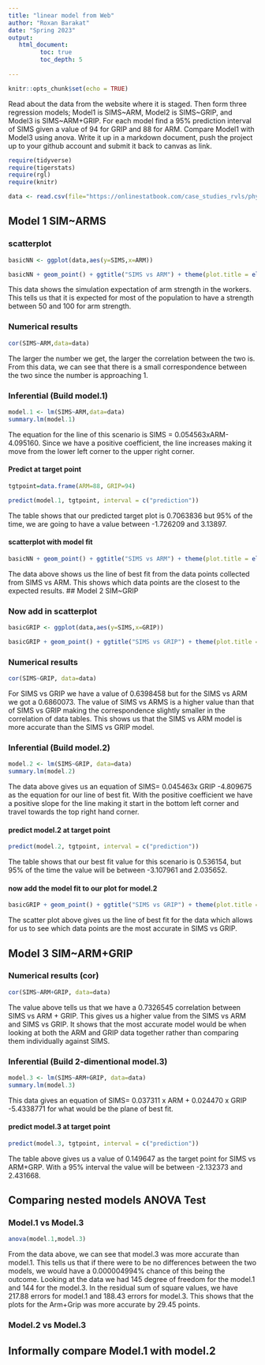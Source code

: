 ```yaml
---
title: "linear model from Web"
author: "Roxan Barakat"
date: "Spring 2023"
output:
   html_document:
         toc: true
         toc_depth: 5
        
---
```


```r
knitr::opts_chunk$set(echo = TRUE)
```

Read about the data from the website where it is staged.  Then form three regression models; Model1 is SIMS~ARM, Model2 is SIMS~GRIP, and Model3 is SIMS~ARM+GRIP. For each model find a 95% prediction interval of SIMS given a value of 94  for GRIP and 88 for ARM. Compare Model1 with Model3 using anova. Write it up in a markdown document, push the project up to your github account and submit it back to canvas as link. 

 


```r
require(tidyverse)
require(tigerstats)
require(rgl)
require(knitr)

```

```r
data <- read.csv(file="https://onlinestatbook.com/case_studies_rvls/physical_strength/data.txt",sep="",header=TRUE)  

```

## Model 1 SIM~ARMS

### scatterplot
```r
basicNN <- ggplot(data,aes(y=SIMS,x=ARM))
```

```r
basicNN + geom_point() + ggtitle("SIMS vs ARM") + theme(plot.title = element_text(hjust = 0.5, size = 20))
```
This data shows the simulation expectation of arm strength in the workers. This tells us that it is expected for most of the population to have a strength between 50 and 100 for arm strength. 

### Numerical results
```r
cor(SIMS~ARM,data=data)
```
The larger the number we get, the larger the correlation between the two is. From this data, we can see that there is a small correspondence between the two since the number is approaching 1. 

### Inferential  (Build model.1)
```r
model.1 <- lm(SIMS~ARM,data=data)
summary.lm(model.1)
```
The equation for the line of this scenario is SIMS = 0.054563xARM-4.095160. Since we have a positive coefficient, the line increases making it move from the lower left corner to the upper right corner. 

#### Predict at target point
```r
tgtpoint=data.frame(ARM=88, GRIP=94)

predict(model.1, tgtpoint, interval = c("prediction"))
```
The table shows that our predicted target plot is 0.7063836 but 95% of the time, we are going to have a value between -1.726209 and 3.13897.

#### scatterplot with model fit
```r
basicNN + geom_point() + ggtitle("SIMS vs ARM") + theme(plot.title = element_text(hjust = 0.5, size = 20)) + geom_smooth(method = lm)
``` 
The data  above shows us the line of best fit from the data points collected from SIMS vs ARM. This shows which data points are the closest to the expected results. 
## Model 2 SIM~GRIP

### Now add in scatterplot
```r
basicGRIP <- ggplot(data,aes(y=SIMS,x=GRIP))
```
```r
basicGRIP + geom_point() + ggtitle("SIMS vs GRIP") + theme(plot.title = element_text(hjust = 0.5, size = 20))
``` 

### Numerical results 
```r
cor(SIMS~GRIP, data=data)
```
For SIMS vs GRIP we have a value of 0.6398458 but for the SIMS vs ARM we got a 0.6860073. The value of SIMS vs ARMS is a higher value than that of SIMS vs GRIP making the correspondence slightly smaller in the correlation of data tables. This shows us that the SIMS vs ARM model is more accurate than the SIMS vs GRIP model. 

### Inferential  (Build model.2)
```r
model.2 <- lm(SIMS~GRIP, data=data)
summary.lm(model.2)
```
The data above gives us an equation of SIMS= 0.045463x GRIP -4.809675 as the equation for our line of best fit. With the positive coefficient we have a positive slope for the line making it start in the bottom left corner and travel towards the top right hand corner. 

#### predict model.2 at target point
```r
predict(model.2, tgtpoint, interval = c("prediction"))
```
The table shows that our best fit value for this scenario is 0.536154, but 95% of the time the value will be between -3.107961 and 2.035652.

#### now add the model fit to our plot for model.2
```r
basicGRIP + geom_point() + ggtitle("SIMS vs GRIP") + theme(plot.title = element_text(hjust = 0.5, size = 20)) + geom_smooth(method = lm)
``` 
The scatter plot above gives us the line of best fit for the data which allows for us to see which data points are the most accurate in SIMS vs GRIP. 

## Model 3 SIM~ARM+GRIP

### Numerical results (cor)
```r
cor(SIMS~ARM+GRIP, data=data)
```
 The value above tells us that we have a 0.7326545 correlation between SIMS vs ARM + GRIP. This gives us a higher value from the SIMS vs ARM and SIMS vs GRIP. It shows that the most accurate model would be when looking at both the ARM and GRIP data together rather than comparing them individually against SIMS. 
 
### Inferential  (Build 2-dimentional model.3)
```r
model.3 <- lm(SIMS~ARM+GRIP, data=data)
summary.lm(model.3)
```
This data gives an equation of SIMS= 0.037311 x ARM + 0.024470 x GRIP -5.4338771 for what would be the plane of best fit. 

#### predict model.3 at target point
```r
predict(model.3, tgtpoint, interval = c("prediction"))
```
The table above gives us a value of 0.149647 as the target point for SIMS vs ARM+GRP. With a 95% interval the value will be between -2.132373 and 2.431668.

## Comparing nested models ANOVA Test


### Model.1 vs Model.3
```r
anova(model.1,model.3)
```
From the data  above, we can see that model.3 was more accurate than model.1. This tells us that if there were to be no differences between the two models, we would have a 0.000004994% chance of this being the outcome. Looking at the data we had 145 degree of freedom for the model.1 and 144 for the model.3. In the residual sum of square values, we have 217.88 errors for model.1 and 188.43 errors for model.3. This shows that the plots for the Arm+Grip was more accurate by 29.45 points. 

### Model.2 vs Model.3

## Informally compare Model.1 with model.2

